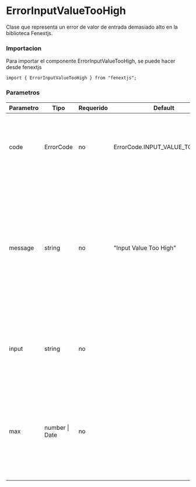 # ErrorInputValueTooHigh

Clase que representa un error de valor de entrada demasiado alto en la biblioteca Fenextjs.

### Importacion

Para importar el componente ErrorInputValueTooHigh, se puede hacer desde fenextjs

```tsx copy
import { ErrorInputValueTooHigh } from "fenextjs";
```

### Parametros

| Parametro | Tipo           | Requerido | Default                        | Descripcion                                                                                                                                                                      |
| --------- | -------------- | --------- | ------------------------------ | -------------------------------------------------------------------------------------------------------------------------------------------------------------------------------- |
| code      | ErrorCode      | no        | ErrorCode.INPUT_VALUE_TOO_HIGH | Código de error específico que indica que el valor de la entrada es demasiado alto.                                                                                              |
| message   | string         | no        | "Input Value Too High"         | Mensaje de error que describe la naturaleza del error cuando el valor de la entrada excede el valor máximo permitido. Si se proporciona un valor máximo, el mensaje lo incluirá. |
| input     | string         | no        |                                | Texto opcional que proporciona información sobre la entrada que causó el error.                                                                                                  |
| max       | number \| Date | no        |                                | Valor opcional que especifica el valor máximo permitido para la entrada. El mensaje incluirá este valor si se proporciona.                                                       |
